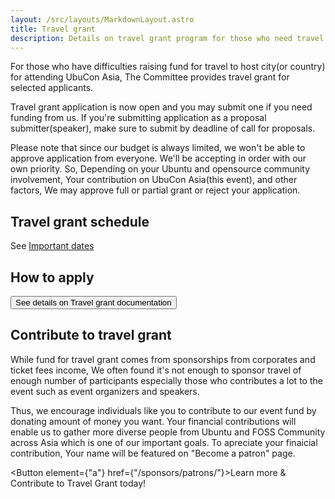 ```yaml
---
layout: /src/layouts/MarkdownLayout.astro
title: Travel grant
description: Details on travel grant program for those who need travel funding support
---
```


For those who have difficulties raising fund for travel to host city(or country) for attending UbuCon Asia, The Committee provides travel grant for selected applicants.

Travel grant application is now open and you may submit one if you need funding from us. If you're submitting application as a proposal submitter(speaker), make sure to submit by deadline of call for proposals.

Please note that since our budget is always limited, we won't be able to approve application from everyone. We'll be accepting in order with our own priority. 
So, Depending on your Ubuntu and opensource community involvement, Your contribution on UbuCon Asia(this event), and other factors, We may approve full or partial grant or reject your application.

## Travel grant schedule

See [Important dates](/programs/important-dates/)

## How to apply
<Button element="a" href="https://docs.ubucon.asia/travel-support/travel-grant/"> See details on Travel grant documentation </Button> 

## Contribute to travel grant
While fund for travel grant comes from sponsorships from corporates and ticket fees income, 
We often found it's not enough to sponsor travel of enough number of participants especially those who contributes a lot to the event such as event organizers and speakers.

Thus, we encourage individuals like you to contribute to our event fund by donating amount of money you want.
Your financial contributions will enable us to gather more diverse people from Ubuntu and FOSS Community across Asia which is one of our important goals.
To apreciate your finaicial contribution, Your name will be featured on "Become a patron" page.

<Button element={"a"} href={"/sponsors/patrons/"}>Learn more & Contribute to Travel Grant today!</Button>